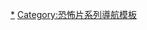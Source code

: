 {{navbox
|name =弗兰肯斯坦
|title = [[弗兰肯斯坦]] 
|image =
| listclass = hlist
|group1=角色
|list1 = * [[弗兰肯斯坦的怪物]]
* [[维克托·弗兰肯斯坦]]
* [[弗雷德里克·弗兰肯斯坦]]

|group2= [[环球影业]]作品
|list2 = * [[科学怪人 (1931年电影)|科学怪人]] (1931)
* [[科学怪人的新娘]] (1935)
* [[科学怪人之子]] (1939)
* [[科学怪人的鬼魂]] (1942)
* [[科学怪人大战狼人]] (1943)
* [[科学怪人之家 (1944年电影)|科学怪人之家]]  (1944)
* [[德莱库拉的房子]] (1945)
* [[两傻大战科学怪人]] (1948)

|group3= [[咸马公司]]作品
|list3 = * [[科学怪人的诅咒]] (1957)
* [[科学怪人的复仇]] (1958)
* [[科学怪人创造的女人]] (1967)
* [[致命科学怪人]] (1969)
* [[来自地狱的弗兰肯斯坦与怪物]] (1974)

|group4= 其他作品
|list4 = * [[科学怪人 (1910年电影)|科学怪人]] (1910)
* [[科学怪人1970]] (1958)
* [[德库拉大战科学怪人]] (1971)
* [[科学怪人城堡]] (1973)
* [[新科学怪人]] (1974)
* [[再闯魔域]] (1990)
* [[科学怪人 (1992年电影)|科学怪人]] (1992)
* [[科学怪人 (1994年电影)|科学怪人]] (1994)
* [[土豆怪兽 (1995年电影)|土豆怪兽]] (1995)
* [[凡赫辛 (電影)|-{zh-hans:范海辛;zh-hk:狙魔人;zh-tw:凡赫辛;}-]] (2004)
* [[科学怪人 (2004年电影)|科学怪人]] (2004)
* [[科学怪人 (美国电视连续短剧)|科学怪人]] (2004)
* [[科学怪人 (2007年电影)|科学怪人]] (2007)
* [[我，弗兰肯斯坦]] (2014)
* [[怪物 (2015年電影)|怪物]] (2015)

|group5= 相关主题
|list5 =* [[弗兰肯斯坦题材的作品列表|相关流行文化]]
* [[玛丽·雪莱]]
* [[科学怪人城堡]]
* [[约翰·康拉德·迪佩尔]]

}}<noinclude>
{{collapsible option}}
{{DEFAULTSORT:Frankenstein}}
[[Category:弗兰肯斯坦|*]]
[[Category:恐怖片系列導航模板]]
</noinclude>